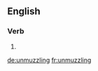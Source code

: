==English==

===Verb===
{{head|en|present participle}}

# {{present participle of|unmuzzle|lang=en|nocat=1}}

[[de:unmuzzling]]
[[fr:unmuzzling]]